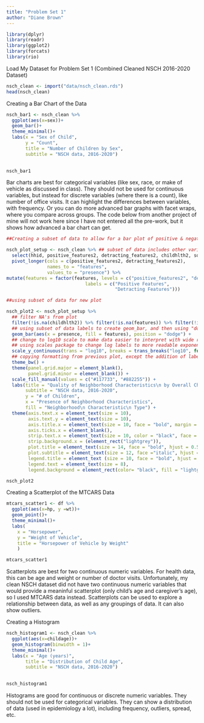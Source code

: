 ```yaml
---
title: "Problem Set 1"
author: "Diane Brown"
---
```


```r

library(dplyr)
library(readr)
library(ggplot2)
library(forcats)
library(rio)

```

Load My Dataset for Problem Set 1 (Combined Cleaned NSCH 2016-2020 Dataset)

```r

nsch_clean <- import("data/nsch_clean.rds")
head(nsch_clean)


```

Creating a Bar Chart of the Data

```r

nsch_bar1 <- nsch_clean %>% 
  ggplot(aes(x=sex))+
  geom_bar()+
  theme_minimal()+
  labs(x = "Sex of Child", 
       y = "Count", 
       title = "Number of Children by Sex",
       subtitle = "NSCH data, 2016-2020")
  

nsch_bar1
```

Bar charts are best for categorical variables (like sex, race, or make of vehicle as discussed in class). They should not be used for continuous variables, but instead for discrete variables (where there is a count), like number of office visits. It can highlight the differences between variables, with frequency. Or you can do more advanced bar graphs with facet wraps, where you compare across groups. The code below from another project of mine will not work here since I have not entered all the pre-work, but it shows how advanced a bar chart can get.

```r
##Creating a subset of data to allow for a bar plot of positive & negative neighborhood characteristics side by side

nsch_plot_setup <- nsch_clean %>% ## subset of data includes other variables that will be in plot or might be in other plots in the future 
  select(hhid, positive_features2, detracting_features2, childhlth2, social_coh, safe, safe2) %>% 
  pivot_longer(cols = c(positive_features2, detracting_features2), 
               names_to = "features", 
               values_to = "presence") %>% 
mutate(features = factor(features, levels = c("positive_features2", "detracting_features2"), 
                             labels = c("Positive Features", 
                                        "Detracting Features")))

##using subset of data for new plot

nsch_plot2 <- nsch_plot_setup %>%
  ## filter NA's from plot 
  filter(!is.na(childhlth2)) %>% filter(!is.na(features)) %>% filter(!is.na(presence)) %>% ggplot() + 
  ## using subset of data labels to create geom_bar, and then using "dodge" so they are not a stacked barplot 
  geom_bar(aes(x = presence, fill = features), position = "dodge") + 
  ## change to log10 scale to make data easier to interpret with wide range of counts in facet_wrap 
  ## using scales package to change log labels to more readable exponents 
  scale_y_continuous(trans = "log10", breaks = trans_breaks("log10", function(x) 10^x), labels = trans_format("log10", math_format(10^.x))) + 
  ## copying formatting from previous plot, except the addition of labels for x-axis and change colors manually, rather than using palette 
  theme_bw() + 
  theme(panel.grid.major = element_blank(), 
        panel.grid.minor = element_blank()) + 
  scale_fill_manual(values = c("#117733", "#882255")) + 
  labs(title = "Quality of Neighborhood Characteristics\n by Overall Children's Health", 
       subtitle = "NSCH data, 2016-2020", 
       y = "# of Children", 
       x = "Presence of Neighborhood Characteristics", 
       fill = "Neighborhood\n Characteristic\n Type") + 
  theme(axis.text.x = element_text(size = 10),
        axis.text.y = element_text(size = 10), 
        axis.title.x = element_text(size = 10, face = "bold", margin = margin(10,0,0,0)), axis.title.y = element_text(size = 10, face = "bold", margin = margin(0,10,0,0)),
        axis.ticks.x = element_blank(), 
        strip.text.x = element_text(size = 10, color = "black", face = "bold"), 
        strip.background.x = (element_rect("lightgrey")), 
        plot.title = element_text(size = 14, face = "bold", hjust = 0.5), 
        plot.subtitle = element_text(size = 12, face ="italic", hjust = 0.5), 
        legend.title = element_text (size = 10, face = "bold", hjust = 0.5), 
        legend.text = element_text(size = 8), 
        legend.background = element_rect(color= "black", fill = "lightgrey")) + facet_wrap(~childhlth2) 

nsch_plot2
```

Creating a Scatterplot of the MTCARS Data

```r

mtcars_scatter1 <- df %>% 
  ggplot(aes(x=hp, y =wt))+
  geom_point()+
  theme_minimal()+
  labs(
    x = "Horsepower",
    y = "Weight of Vehicle", 
    title = "Horsepower of Vehicle by Weight"
    )

mtcars_scatter1

```

Scatterplots are best for two continuous numeric variables. For health data, this can be age and weight or number of doctor visits. Unfortunately, my clean NSCH dataset did not have two continuous numeric variables that would provide a meaninful scatterplot (only child's age and caregiver's age), so I used MTCARS data instead. Scatterplots can be used to explore a relationship between data, as well as any groupings of data. It can also show outliers.

Creating a Histogram

```r

nsch_histogram1 <- nsch_clean %>% 
  ggplot(aes(x=childage))+
  geom_histogram(binwidth = 1)+
  theme_minimal()+
  labs(x = "Age (years)", 
       title = "Distribution of Child Age",
       subtitle = "NSCH data, 2016-2020")
  

nsch_histogram1
```

Histograms are good for continuous or discrete numeric variables. They should not be used for categorical variables. They can show a distribution of data (used in epidemiology a lot), including frequency, outliers, spread, etc.
